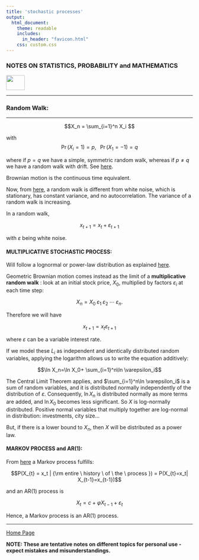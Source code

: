 ```yaml
---
title: 'stochastic processes'
output: 
  html_document:
    theme: readable
    includes:
      in_header: "favicon.html" 
    css: custom.css
---
```



### **NOTES ON STATISTICS, PROBABILITY and MATHEMATICS**

<a href="http://rinterested.github.io/statistics/index.html">
<img HEIGHT="40" WIDTH="50" src="logo.PNG"></a>

---

### Random Walk:

---


$$X_n = \sum_{i=1}^n X_i $$

with $$\Pr(X_i = 1) = p, \;\;\; \Pr(X_1 = -1) = q$$

where if $p=q$ we have a simple, symmetric random walk, whereas if $p \neq q$ we have a random walk with drift. See [here](https://www.softcover.io/read/bf34ea25/math_for_finance/random_walks).

Brownian motion is the continuous time equivalent.

Now, from [here](https://quant.stackexchange.com/q/19454/31759), a random walk is different from white noise, which is stationary, has constant variance, and no autocorrelation. The variance of a random walk is increasing.

In a random walk,

$$x_{t+1} = x_t + \varepsilon_{t+1}$$

with $\varepsilon$ being white noise.

#### MULTIPLICATIVE STOCHASTIC PROCESS:

Will follow a lognormal or power-law distribution as explained [here](https://www.youtube.com/watch?v=yA1pkyanbzw&ab_channel=ComplexityExplorer).

Geometric Brownian motion comes instead as the limit of a **multiplicative random walk** : look at an initial stock price, $X_0,$ multiplied by factors $\varepsilon_i$ at each time step:

$$X_n=X_0 \; \varepsilon_1\;\varepsilon_2 \;\cdots\; \varepsilon_n.$$

Therefore we will have

$$x_{t+1} = x_t  \varepsilon_{t+1}$$

where $\varepsilon$ can be a variable interest rate.

If we model these $L_i$ as independent and identically distributed random variables, applying the logarithm allows us to write the equation additively:

$$\ln X_n=\ln X_0+ \sum_{i=1}^n\ln \varepsilon_i$$


The Central Limit Theorem applies, and $\sum_{i=1}^n\ln \varepsilon_i$ is a sum of random variables, and it is distributed normally independently of the distribution of $\varepsilon$. Consequently, $\ln X_n$ is distributed normally as more terms are added, and $\ln X_0$ becomes less significant. So $X$ is log-normally distributed. Positive normal variables that multiply together are log-normal in distribution: investments, city size...

But, if there is a lower bound to $X_n,$ then $X$ will be distributed as a power law.

#### MARKOV PROCESS and AR(1):

From [here](https://stats.stackexchange.com/q/23789/67822) a Markov process fulfills:

$$P(X_{t} = x_t | {\rm entire \ history \ of \ the \ process }) = P(X_{t}=x_t| X_{t-1}=x_{t-1})$$

and an AR(1) process is

$$X_{t} = c + \varphi X_{t-1} + \varepsilon_{t}$$

Hence, a Markov process is an AR(1) process.

---
<a href="http://rinterested.github.io/statistics/index.html">Home Page</a>

**NOTE: These are tentative notes on different topics for personal use - expect mistakes and misunderstandings.**
